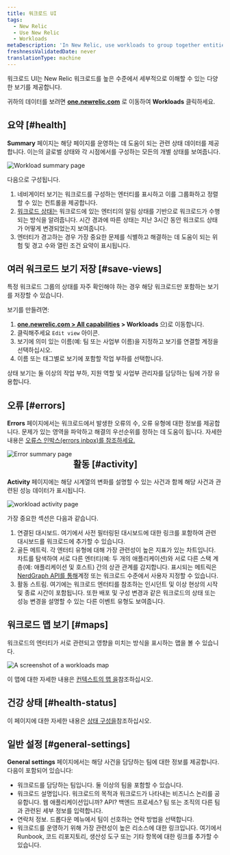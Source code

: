 ```yaml
---
title: 워크로드 UI
tags:
  - New Relic
  - Use New Relic
  - Workloads
metaDescription: 'In New Relic, use workloads to group together entities that make up a specific business service, making it easier to isolate and troubleshoot issues.'
freshnessValidatedDate: never
translationType: machine
---
```


워크로드 UI는 New Relic 워크로드를 높은 수준에서 세부적으로 이해할 수 있는 다양한 보기를 제공합니다.

귀하의 데이터를 보려면 <DNT>**[one.newrelic.com](https://one.newrelic.com/all-capabilities)**</DNT> 로 이동하여 <DNT>**Workloads**</DNT> 클릭하세요.

## 요약 [#health]

<DNT>**Summary**</DNT> 페이지는 해당 페이지를 운영하는 데 도움이 되는 관련 상태 데이터를 제공합니다. 이는의 글로벌 상태와 각 시점에서를 구성하는 모든의 개별 상태를 보여줍니다.

<img title="Workload summary page" alt="Workload summary page" src="/images/workloads_screenshot-crop_workload-summary-page.webp" />

다음으로 구성됩니다.

1. 네비게이터 보기는 워크로드를 구성하는 엔터티를 표시하고 이를 그룹화하고 정렬할 수 있는 컨트롤을 제공합니다.
2. [워크로드 상태는](/docs/new-relic-one/use-new-relic-one/workloads/workload-status-views-notifications/) 워크로드에 있는 엔터티의 알림 상태를 기반으로 워크로드가 수행되는 방식을 알려줍니다. 시간 경과에 따른 상태는 지난 3시간 동안 워크로드 상태가 어떻게 변경되었는지 보여줍니다.
3. 엔터티가 경고하는 경우 가장 중요한 문제를 식별하고 해결하는 데 도움이 되는 위험 및 경고 수와 열린 조건 요약이 표시됩니다.

## 여러 워크로드 보기 저장 [#save-views]

특정 워크로드 그룹의 상태를 자주 확인해야 하는 경우 해당 워크로드만 포함하는 보기를 저장할 수 있습니다.

보기를 만들려면:

1. <DNT>**[one.newrelic.com &gt; All capabilities](https://one.newrelic.com/all-capabilities) &gt; Workloads**</DNT> 으)로 이동합니다.
2. 클릭해주세요 <Icon name="fe-edit-2" /> `Edit view` 아이콘.
3. 보기에 의미 있는 이름(예: 팀 또는 사업부 이름)을 지정하고 보기를 연결할 계정을 선택하십시오.
4. 이름 또는 태그별로 보기에 포함할 작업 부하를 선택합니다.

상태 보기는 둘 이상의 작업 부하, 지원 역할 및 사업부 관리자를 담당하는 팀에 가장 유용합니다.

## 오류 [#errors]

<DNT>**Errors**</DNT> 페이지에서는 워크로드에서 발생한 오류의 수, 오류 유형에 대한 정보를 제공합니다. 문제가 있는 영역을 파악하고 해결의 우선순위를 정하는 데 도움이 됩니다. 자세한 내용은 [오류스 인박스(errors inbox)를 참조하세요.](/docs/errors-inbox/getting-started/)

<img align="left" title="Error page" alt="Error summary page" src="/images/workload-error.webp" />

## 활동 [#activity]

<DNT>**Activity**</DNT> 페이지에는 해당 시계열의 변화를 설명할 수 있는 사건과 함께 해당 사건과 관련된 성능 데이터가 표시됩니다.

<img title="workload activity page" alt="workload activity page" src="/images/workloads_screenshot-crop_workload-activity-page.webp" />

가장 중요한 섹션은 다음과 같습니다.

1. 연결된 대시보드. 여기에서 사전 필터링된 대시보드에 대한 링크를 포함하여 관련 대시보드를 워크로드에 추가할 수 있습니다.
2. 골든 메트릭. 각 엔터티 유형에 대해 가장 관련성이 높은 지표가 있는 차트입니다. 차트를 탐색하여 서로 다른 엔터티(예: 두 개의 애플리케이션)와 서로 다른 스택 계층(예: 애플리케이션 및 호스트) 간의 상관 관계를 감지합니다. 표시되는 메트릭은 [NerdGraph API를 통해](/docs/apis/nerdgraph/examples/golden-metrics-entities-nerdgraph-api-tutorial/#customize-golden-metrics)계정 또는 워크로드 수준에서 사용자 지정할 수 있습니다.
3. 활동 스트림. 여기에는 워크로드 엔터티를 참조하는 인시던트 및 이상 현상의 시작 및 종료 시간이 포함됩니다. 또한 배포 및 구성 변경과 같은 워크로드의 상태 또는 성능 변경을 설명할 수 있는 다른 이벤트 유형도 보여줍니다.

## 워크로드 맵 보기 [#maps]

워크로드의 엔터티가 서로 관련되고 영향을 미치는 방식을 표시하는 맵을 볼 수 있습니다.

<img title="Workloads map" alt="A screenshot of a workloads map" src="/images/workloads_screenshot-crop_workload-map.webp" />

이 맵에 대한 자세한 내용은 [컨텍스트의 맵 을](/docs/new-relic-solutions/new-relic-one/ui-data/maps-in-context)참조하십시오.

## 건강 상태 [#health-status]

이 페이지에 대한 자세한 내용은 [상태 구성을](/docs/new-relic-solutions/new-relic-one/workloads/workload-status-configuration)참조하십시오.

## 일반 설정 [#general-settings]

<DNT>**General settings**</DNT> 페이지에서는 해당 사건을 담당하는 팀에 대한 정보를 제공합니다. 다음이 포함되어 있습니다:

* 워크로드를 담당하는 팀입니다. 둘 이상의 팀을 포함할 수 있습니다.
* 워크로드 설명입니다. 워크로드의 목적과 워크로드가 나타내는 비즈니스 논리를 공유합니다. 웹 애플리케이션입니까? API? 백엔드 프로세스? 팀 또는 조직의 다른 팀과 관련된 세부 정보를 입력합니다.
* 연락처 정보. 드롭다운 메뉴에서 팀이 선호하는 연락 방법을 선택합니다.
* 워크로드를 운영하기 위해 가장 관련성이 높은 리소스에 대한 링크입니다. 여기에서 Runbook, 코드 리포지토리, 생산성 도구 또는 기타 항목에 대한 링크를 추가할 수 있습니다.